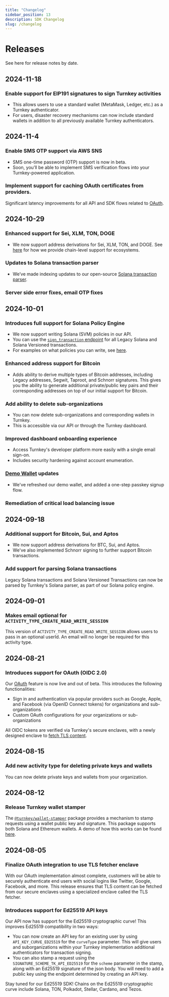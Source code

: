 ```yaml
---
title: "Changelog"
sidebar_position: 13
description: SDK Changelog
slug: /changelog
---
```


# Releases

See here for release notes by date.

## 2024-11-18

### Enable support for EIP191 signatures to sign Turnkey activities

- This allows users to use a standard wallet (MetaMask, Ledger, etc.) as a Turnkey authenticator.
- For users, disaster recovery mechanisms can now include standard wallets in addition to all previously available Turnkey authenticators.

## 2024-11-4

### Enable SMS OTP support via AWS SNS
- SMS one-time password (OTP) support is now in beta. 
- Soon, you’ll be able to implement SMS verification flows into your Turnkey-powered application.

### Implement support for caching OAuth certificates from providers.

Significant latency improvements for all API and SDK flows related to [OAuth](https://docs.turnkey.com/features/oauth).

## 2024-10-29

### Enhanced support for Sei, XLM, TON, DOGE
- We now support address derivations for Sei, XLM, TON, and DOGE. See [here](https://docs.turnkey.com/documentation/ecosystem-integrations/) for how we provide chain-level support for ecosystems.

### Updates to Solana transaction parser
- We’ve made indexing updates to our open-source [Solana transaction parser](https://github.com/tkhq/solana-parser).

### Server side error fixes, email OTP fixes

## 2024-10-01

### Introduces full support for Solana Policy Engine

- We now support writing Solana (SVM) policies in our API.
- You can use the [`sign_transaction` endpoint](https://docs.turnkey.com/api#tag/Signers/operation/SignTransaction) for all Legacy Solana and Solana Versioned transactions.
- For examples on what policies you can write, see [here](https://docs.turnkey.com/concepts/policies/examples#solana).

### Enhanced address support for Bitcoin

- Adds ability to derive multiple types of Bitcoin addresses, including Legacy addresses, Segwit, Taproot, and Schnorr signatures. This gives you the ability to generate additional private/public key pairs and their corresponding addresses on top of our initial support for Bitcoin.

### Add ability to delete sub-organizations

- You can now delete sub-organizations and corresponding wallets in Turnkey.
- This is accessible via our API or through the Turnkey dashboard.

### Improved dashboard onboarding experience

- Access Turnkey's developer platform more easily with a single email sign-on.
- Includes security hardening against account enumeration.

### [Demo Wallet](https://wallet.tx.xyz/) updates

- We've refreshed our demo wallet, and added a one-step passkey signup flow.

### Remediation of critical load balancing issue

## 2024-09-18

### Additional support for Bitcoin, Sui, and Aptos

- We now support address derivations for BTC, Sui, and Aptos.
- We've also implemented Schnorr signing to further support Bitcoin transactions.

### Add support for parsing Solana transactions

Legacy Solana transactions and Solana Versioned Transactions can now be parsed by Turnkey's Solana parser, as part of our Solana policy engine.

## 2024-09-01

### Makes email optional for `ACTIVITY_TYPE_CREATE_READ_WRITE_SESSION`

This version of `ACTIVITY_TYPE_CREATE_READ_WRITE_SESSION` allows users to pass in an optional userId. An email will no longer be required for this activity type.

## 2024-08-21

### Introduces support for OAuth (OIDC 2.0)

Our [OAuth](https://docs.turnkey.com/features/oauth) feature is now live and out of beta. This introduces the following functionalities:

- Sign in and authentication via popular providers such as Google, Apple, and Facebook (via OpenID Connect tokens) for organizations and sub-organizations
- Custom OAuth configurations for your organizations or sub-organizations

All OIDC tokens are verified via Turnkey's secure enclaves, with a newly designed enclave to [fetch TLS content](https://quorum.tkhq.xyz/posts/tls-sessions-within-tees).

## 2024-08-15

### Add new activity type for deleting private keys and wallets

You can now delete private keys and wallets from your organization.

## 2024-08-12

### Release Turnkey wallet stamper

The [`@turnkey/wallet-stamper`](https://www.npmjs.com/package/@turnkey/wallet-stamper) package provides a mechanism to stamp requests using a wallet public key and signature. This package supports both Solana and Ethereum wallets. A demo of how this works can be found [here](https://github.com/tkhq/sdk/tree/main/packages/wallet-stamper).

## 2024-08-05

### Finalize OAuth integration to use TLS fetcher enclave

With our OAuth implementation almost complete, customers will be able to securely authenticate end users with social logins like Twitter, Google, Facebook, and more. This release ensures that TLS content can be fetched from our secure enclaves using a specialized enclave called the TLS fetcher.

### Introduces support for Ed25519 API keys

Our API now has support for the Ed25519 cryptographic curve! This improves Ed25519 compatibility in two ways:

- You can now create an API key for an existing user by using `API_KEY_CURVE_ED25519` for the `curveType` parameter. This will give users and suborganizations within your Turnkey implementation additional authenticators for transaction signing.
- You can also stamp a request using the `SIGNATURE_SCHEME_TK_API_ED25519` for the `scheme` parameter in the stamp, along with an Ed25519 signature of the json body. You will need to add a public key using the endpoint determined by creating an API key.

Stay tuned for our Ed25519 SDK! Chains on the Ed25519 cryptographic curve include Solana, TON, Polkadot, Stellar, Cardano, and Tezos.
